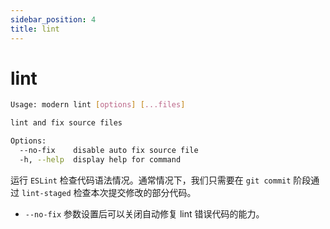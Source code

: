 ```yaml
---
sidebar_position: 4
title: lint
---
```

# lint

```bash
Usage: modern lint [options] [...files]

lint and fix source files

Options:
  --no-fix    disable auto fix source file
  -h, --help  display help for command
```

运行 `ESLint` 检查代码语法情况。通常情况下，我们只需要在 `git commit` 阶段通过 `lint-staged` 检查本次提交修改的部分代码。

- `--no-fix` 参数设置后可以关闭自动修复 lint 错误代码的能力。
